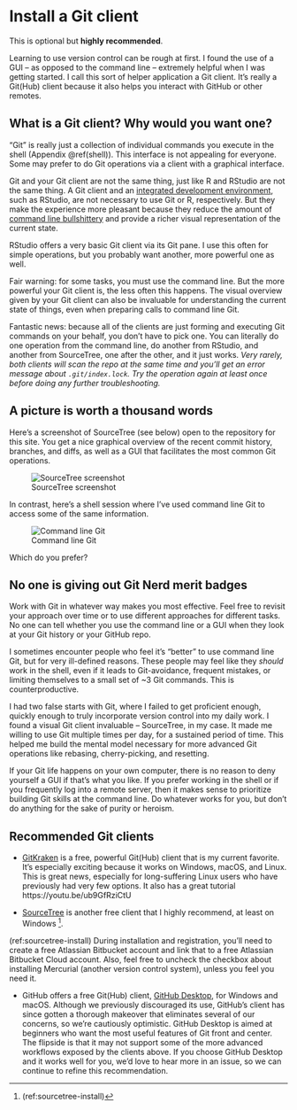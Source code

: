 # Install a Git client {#git-client}

This is optional but **highly recommended**.

Learning to use version control can be rough at first. I found the use of a GUI
– as opposed to the command line – extremely helpful when I was getting started.
I call this sort of helper application a Git client. It's really a Git(Hub)
client because it also helps you interact with GitHub or other remotes.

## What is a Git client? Why would you want one?

"Git" is really just a collection of individual commands you execute in the
shell (Appendix \@ref(shell)). This interface is not appealing for everyone.
Some may prefer to do Git operations via a client with a graphical interface.

Git and your Git client are not the same thing, just like R and RStudio are not
the same thing. A Git client and 
an [integrated development environment](https://en.wikipedia.org/wiki/Integrated_development_environment),
such as RStudio, are not necessary to use Git or R, respectively. But they make
the experience more pleasant because they reduce the amount of 
[command line bullshittery](http://www.pgbovine.net/command-line-bullshittery.htm) and provide
a richer visual representation of the current state.

RStudio offers a very basic Git client via its Git pane. I use this often for
simple operations, but you probably want another, more powerful one as well.

Fair warning: for some tasks, you must use the command line. But the more
powerful your Git client is, the less often this happens. The visual overview
given by your Git client can also be invaluable for understanding the current
state of things, even when preparing calls to command line Git.

Fantastic news: because all of the clients are just forming and executing Git
commands on your behalf, you don't have to pick one. You can literally do one
operation from the command line, do another from RStudio, and another from
SourceTree, one after the other, and it just works. *Very rarely, both clients
will scan the repo at the same time and you'll get an error message about
`.git/index.lock`. Try the operation again at least once before doing any
further troubleshooting.*

## A picture is worth a thousand words

Here's a screenshot of SourceTree (see below) open to the repository for this
site. You get a nice graphical overview of the recent commit history, branches,
and diffs, as well as a GUI that facilitates the most common Git operations.

![SourceTree screenshot](img/sourcetree-screenshot.png)

In contrast, here's a shell session where I've used command line Git to access
some of the same information.

![Command line Git](img/command-line-git-screenshot.png)

Which do you prefer?

## No one is giving out Git Nerd merit badges

Work with Git in whatever way makes you most effective. Feel free to revisit
your approach over time or to use different approaches for different tasks. No
one can tell whether you use the command line or a GUI when they look at your
Git history or your GitHub repo.

I sometimes encounter people who feel it's "better" to use command line Git, but
for very ill-defined reasons. These people may feel like they *should* work in
the shell, even if it leads to Git-avoidance, frequent mistakes, or limiting
themselves to a small set of ~3 Git commands. This is counterproductive.

I had two false starts with Git, where I failed to get proficient enough,
quickly enough to truly incorporate version control into my daily work. I found
a visual Git client invaluable -- SourceTree, in my case. It made me willing to
use Git multiple times per day, for a sustained period of time. This helped me
build the mental model necessary for more advanced Git operations like rebasing,
cherry-picking, and resetting.

If your Git life happens on your own computer, there is no reason to deny
yourself a GUI if that's what you like. If you prefer working in the shell or if
you frequently log into a remote server, then it makes sense to prioritize
building Git skills at the command line. Do whatever works for you, but don't do
anything for the sake of purity or heroism.

## Recommended Git clients

  * [GitKraken](https://www.gitkraken.com) is a free, powerful Git(Hub) client
    that is my current favorite. It's especially exciting because it works on
    Windows, macOS, and Linux. This is great news, especially for long-suffering
    Linux users who have previously had very few options.  It also has a great 
    tutorial https://youtu.be/ub9GfRziCtU

  * [SourceTree](https://www.sourcetreeapp.com) is another free client that I
    highly recommend, at least on Windows ^[(ref:sourcetree-install)].
  
(ref:sourcetree-install) During installation and registration, you'll need to create a free Atlassian Bitbucket account and link that to a free Atlassian Bitbucket Cloud account. Also, feel free to uncheck the checkbox about installing Mercurial (another version control system), unless you feel you need it.

  * GitHub offers a free Git(Hub) client, [GitHub Desktop](https://desktop.github.com/), 
    for Windows and macOS. Although we
    previously discouraged its use, GitHub's client has since gotten a thorough
    makeover that eliminates several of our concerns, so we're cautiously
    optimistic. GitHub Desktop is aimed at beginners who want the most useful
    features of Git front and center. The flipside is that it may not support
    some of the more advanced workflows exposed by the clients above. If you
    choose GitHub Desktop and it works well for you, we'd love to hear more in
    an issue, so we can continue to refine this recommendation.

